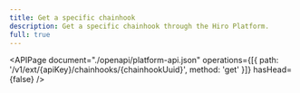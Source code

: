 ```yaml
---
title: Get a specific chainhook
description: Get a specific chainhook through the Hiro Platform.
full: true
---
```


<APIPage
  document="./openapi/platform-api.json"
  operations={[{ path: '/v1/ext/{apiKey}/chainhooks/{chainhookUuid}', method: 'get' }]}
  hasHead={false}
/>